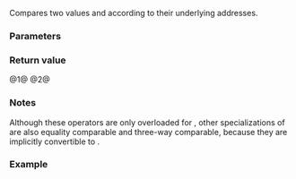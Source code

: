 {{title|1=operator==, operator&lt;=&gt;&lt;small&gt;(std::coroutine_handle)&lt;/small&gt;}}
{{cpp/coroutine/coroutine_handle/navbar}}
{{dcl begin}}
{{dcl header|coroutine}}
{{dcl|num=1|since=c++20|1=
constexpr bool
    operator==( std::coroutine_handle&lt;&gt; x, std::coroutine_handle&lt;&gt; y ) noexcept;
}}
{{dcl|num=2|since=c++20|1=
constexpr std::strong_ordering
    operator&lt;=&gt;( std::coroutine_handle&lt;&gt; x, std::coroutine_handle&lt;&gt; y ) noexcept;
}}
{{dcl end}}

Compares two {{c|std::coroutine_handle&lt;&gt;}} values {{c|x}} and {{c|y}} according to their underlying addresses.

{{cpp/note synthesized compare}}

===Parameters===
{{par begin}}
{{par|x, y|{{c|std::coroutine_handle&lt;&gt;}} values to compare}}
{{par end}}

===Return value===
@1@ {{c|1=x.address() == y.address()}}
@2@ {{c|std::compare_three_way{}(x.address(), y.address())}}

===Notes===
Although these operators are only overloaded for {{c|std::coroutine_handle&lt;&gt;}}, other specializations of {{lc|std::coroutine_handle}} are also equality comparable and three-way comparable, because they are implicitly convertible to {{c|std::coroutine_handle&lt;&gt;}}.

===Example===
{{example}}

{{langlinks|es|ja|ru|zh}}